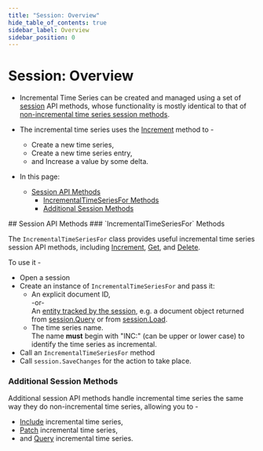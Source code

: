```yaml
---
title: "Session: Overview"
hide_table_of_contents: true
sidebar_label: Overview
sidebar_position: 0
---
```



# Session: Overview
<Admonition type="note" title="">

* Incremental Time Series can be created and managed using a set of 
  [session](../../../../../client-api/session/what-is-a-session-and-how-does-it-work.mdx) 
  API methods, whose functionality is mostly identical to that of 
  [non-incremental time series session methods](../../../../../document-extensions/timeseries/client-api/overview.mdx#available-time-series-session-methods).  

* The incremental time series uses the 
  [Increment](../../../../../document-extensions/timeseries/incremental-time-series/client-api/session/increment.mdx) 
  method to -  
   * Create a new time series,  
   * Create a new time series entry,  
   * and Increase a value by some delta.  

* In this page:  
  * [Session API Methods](../../../../../document-extensions/timeseries/incremental-time-series/client-api/session/overview.mdx#session-api-methods)  
     * [IncrementalTimeSeriesFor Methods](../../../../../document-extensions/timeseries/incremental-time-series/client-api/session/overview.mdx#methods)  
     * [Additional Session Methods](../../../../../document-extensions/timeseries/incremental-time-series/client-api/session/overview.mdx#additional-session-methods)  
</Admonition>
## Session API Methods
### `IncrementalTimeSeriesFor` Methods

The `IncrementalTimeSeriesFor` class provides useful incremental time series 
session API methods, including [Increment](../../../../../document-extensions/timeseries/incremental-time-series/client-api/session/increment.mdx), 
[Get](../../../../../document-extensions/timeseries/incremental-time-series/client-api/session/get.mdx), 
and [Delete](../../../../../document-extensions/timeseries/incremental-time-series/client-api/session/delete.mdx).  

To use it -  

* Open a session  
* Create an instance of `IncrementalTimeSeriesFor` and pass it:  
    * An explicit document ID,  
      -or-  
      An [entity tracked by the session](../../../../../client-api/session/loading-entities.mdx), 
      e.g. a document object returned from [session.Query](../../../../../client-api/session/querying/how-to-query.mdx) 
      or from [session.Load](../../../../../client-api/session/loading-entities.mdx#load).  
    * The time series name.  
      The name **must** begin with "INC:" (can be upper or lower case) to identify the time series as incremental.  
* Call an `IncrementalTimeSeriesFor` method  
* Call `session.SaveChanges` for the action to take place.  
### Additional Session Methods

Additional session API methods handle incremental time series the 
same way they do non-incremental time series, allowing you to -  

* [Include](../../../../../document-extensions/timeseries/client-api/session/include/overview.mdx) incremental time series,  
* [Patch](../../../../../document-extensions/timeseries/client-api/session/patch.mdx) incremental time series,  
* and [Query](../../../../../document-extensions/timeseries/client-api/session/querying.mdx) incremental time series.  




